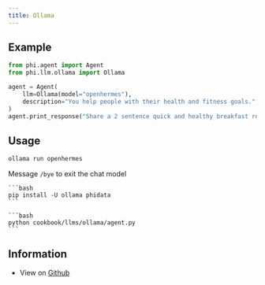 ```yaml
---
title: Ollama
---
```


## Example

```python cookbook/llms/ollama/agent.py
from phi.agent import Agent
from phi.llm.ollama import Ollama

agent = Agent(
    llm=Ollama(model="openhermes"),
    description="You help people with their health and fitness goals.",
)
agent.print_response("Share a 2 sentence quick and healthy breakfast recipe.", markdown=True)

```

## Usage

<Steps>

  <Step title="  Run your chat model">

```bash
ollama run openhermes
```

Message `/bye` to exit the chat model

  </Step>
  <Snippet file="create-venv-step.mdx" />

  <Step title="Install libraries">

    ```bash
    pip install -U ollama phidata
    ```

  </Step>

  <Step title="Run Ollama Agent">

    ```bash
    python cookbook/llms/ollama/agent.py
    ```

  </Step>

  </Steps>

## Information

- View on [Github](https://github.com/phidatahq/phidata/tree/main/cookbook/llms/ollama/agent.py)
